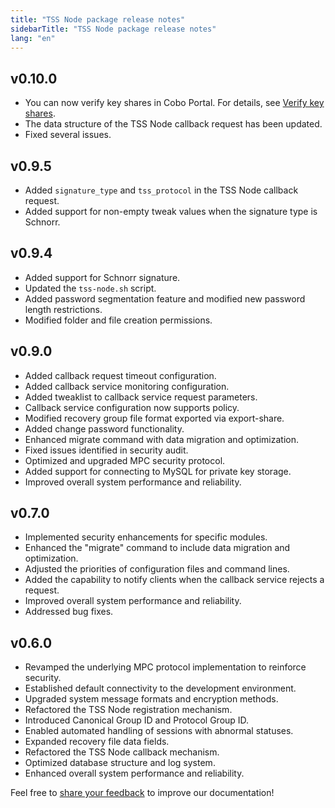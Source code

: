 ```yaml
---
title: "TSS Node package release notes"
sidebarTitle: "TSS Node package release notes"
lang: "en"
---
```


## v0.10.0
- You can now verify key shares in Cobo Portal. For details, see [Verify key shares](https://manuals.cobo.com/en/portal/mpc-wallets/ocw/key-share-verification).
- The data structure of the TSS Node callback request has been updated.
- Fixed several issues.

## v0.9.5
- Added `signature_type` and `tss_protocol` in the TSS Node callback request.
- Added support for non-empty tweak values when the signature type is Schnorr.

## v0.9.4
- Added support for Schnorr signature.
- Updated the `tss-node.sh` script.
- Added password segmentation feature and modified new password length restrictions.
- Modified folder and file creation permissions.

## v0.9.0

- Added callback request timeout configuration.
- Added callback service monitoring configuration.
- Added tweaklist to callback service request parameters.
- Callback service configuration now supports policy.
- Modified recovery group file format exported via export-share.
- Added change password functionality.
- Enhanced migrate command with data migration and optimization.
- Fixed issues identified in security audit.
- Optimized and upgraded MPC security protocol.
- Added support for connecting to MySQL for private key storage.
- Improved overall system performance and reliability.

## v0.7.0

- Implemented security enhancements for specific modules.
- Enhanced the "migrate" command to include data migration and optimization.
- Adjusted the priorities of configuration files and command lines.
- Added the capability to notify clients when the callback service rejects a request.
- Improved overall system performance and reliability.
- Addressed bug fixes.

## v0.6.0

- Revamped the underlying MPC protocol implementation to reinforce security.
- Established default connectivity to the development environment.
- Upgraded system message formats and encryption methods.
- Refactored the TSS Node registration mechanism.
- Introduced Canonical Group ID and Protocol Group ID.
- Enabled automated handling of sessions with abnormal statuses.
- Expanded recovery file data fields.
- Refactored the TSS Node callback mechanism.
- Optimized database structure and log system.
- Enhanced overall system performance and reliability.


<Tip>Feel free to [share your feedback](https://forms.zohopublic.com/cobo/form/DocumentFeedbackForm/formperma/QvLOhxJv1_JMsJ-1dleZ8Itb_7rzN-LtgvsDdxosoVI) to improve our documentation!</Tip>